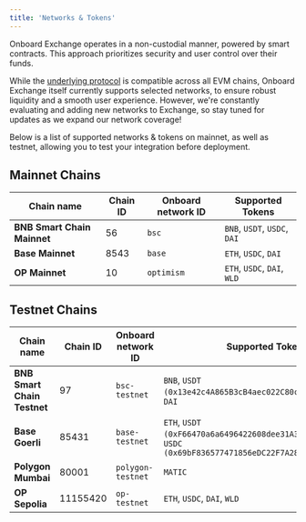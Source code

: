 ```yaml
---
title: 'Networks & Tokens'
---
```


Onboard Exchange operates in a non-custodial manner, powered by smart contracts. This approach prioritizes security and user control over their funds.

While the [underlying protocol](/protocol-concepts/scea-overview) is compatible across all EVM chains, Onboard Exchange itself currently supports selected networks, to ensure robust liquidity and a smooth user experience. However, we're constantly evaluating and adding new networks to Exchange, so stay tuned for updates as we expand our network coverage!

Below is a list of supported networks & tokens on mainnet, as well as testnet, allowing you to test your integration before deployment.

## Mainnet Chains

|Chain name | Chain ID | Onboard network ID | Supported Tokens |
|-----------|----------|--------------------|------------------|
| **BNB Smart Chain Mainnet** | 56 |`bsc` | `BNB`, `USDT`, `USDC`, `DAI` |
| **Base Mainnet** | 8543 | `base` | `ETH`, `USDC`, `DAI` |
| **OP Mainnet** | 10 | `optimism` | `ETH`, `USDC`, `DAI`, `WLD` |

## Testnet Chains

|Chain name | Chain ID | Onboard network ID | Supported Tokens |
|-----------|----------|--------------------|------------------|
| **BNB Smart Chain Testnet** | 97 |`bsc-testnet` | `BNB`, `USDT (0x13e42c4A865B3cB4aec022C80c5Fd944F3962573)`, `DAI` |
| **Base Goerli** | 85431 | `base-testnet` | `ETH`, `USDT (0xF66470a6a6496422608dee31A3654a194eC9132c)`, `USDC (0x69bF836577471856eDC22F7A28a0D0Fc0891261C)` |
| **Polygon Mumbai** | 80001 | `polygon-testnet` | `MATIC` |
| **OP Sepolia** | 11155420 | `op-testnet` | `ETH`, `USDC`, `DAI`, `WLD` |